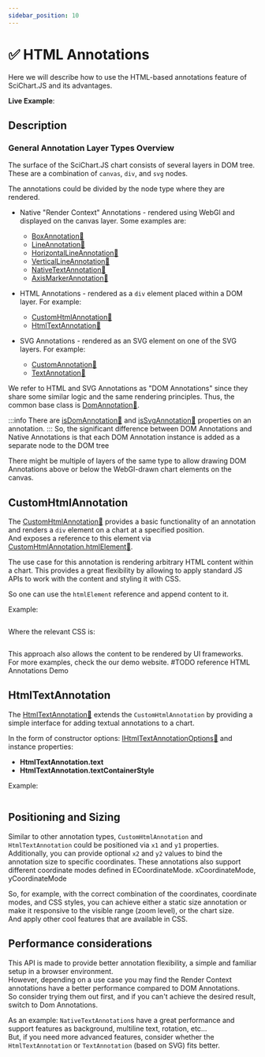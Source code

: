 ```yaml
---
sidebar_position: 10
---
```



# ✅ HTML Annotations

Here we will describe how to use the HTML-based annotations feature of SciChart.JS and its advantages.

**Live Example**:

<ChartPreviewWrapper />

## Description

### General Annotation Layer Types Overview

The surface of the SciChart.JS chart consists of several layers in DOM tree.
These are a combination of `canvas`, `div`, and `svg` nodes.

The annotations could be divided by the node type where they are rendered.

- Native "Render Context" Annotations - rendered using WebGl and displayed on the canvas layer.
  Some examples are:

    - [BoxAnnotation:blue_book:](https://www.scichart.com/documentation/js/current/webframe.html#BoxAnnotation.html)
    - [LineAnnotation:blue_book:](https://www.scichart.com/documentation/js/current/webframe.html#LineAnnotation.html)
    - [HorizontalLineAnnotation:blue_book:](https://www.scichart.com/documentation/js/current/webframe.html#HorizontalLineAnnotation.html)
    - [VerticalLineAnnotation:blue_book:](https://www.scichart.com/documentation/js/current/webframe.html#VerticalLineAnnotation.html)
    - [NativeTextAnnotation:blue_book:](https://www.scichart.com/documentation/js/current/webframe.html#NativeTextAnnotation.html)
    - [AxisMarkerAnnotation:blue_book:](https://www.scichart.com/documentation/js/current/webframe.html#AxisMarkerAnnotation.html)

- HTML Annotations - rendered as a `div` element placed within a DOM layer.
  For example:
    - [CustomHtmlAnnotation:blue_book:](https://www.scichart.com/documentation/js/current/webframe.html#CustomAnnotation.html)
    - [HtmlTextAnnotation:blue_book:](https://www.scichart.com/documentation/js/current/webframe.html#TextAnnotation.html)
- SVG Annotations - rendered as an SVG element on one of the SVG layers.
  For example:
    - [CustomAnnotation:blue_book:](https://www.scichart.com/documentation/js/current/webframe.html#CustomAnnotation.html)
    - [TextAnnotation:blue_book:](https://www.scichart.com/documentation/js/current/webframe.html#TextAnnotation.html)

We refer to HTML and SVG Annotations as "DOM Annotations" since they share some similar logic and the same rendering principles. Thus, the common base class is [DomAnnotation:blue_book:](https://www.scichart.com/documentation/js/v4/typedoc/classes/domannotationbase.html).

:::info
There are [isDomAnnotation:blue_book:](https://www.scichart.com/documentation/js/v4/typedoc/classes/annotationbase.html#isdomannotation) and [isSvgAnnotation:blue_book:](https://www.scichart.com/documentation/js/current/typedoc/classes/annotationbase.html#issvgannotation) properties on an annotation.
:::
So, the significant difference between DOM Annotations and Native Annotations
is that each DOM Annotation instance is added as a separate node to the DOM tree

There might be multiple of layers of the same type to allow drawing DOM Annotations above or below the WebGl-drawn chart elements on the canvas.

## CustomHtmlAnnotation

The [CustomHtmlAnnotation:blue_book:](https://www.scichart.com/documentation/js/current/webframe.html#CustomHtmlAnnotation.html) provides a basic functionality of an annotation and renders a `div` element on a chart at a specified position.  
And exposes a reference to this element via [CustomHtmlAnnotation.htmlElement:blue_book:](https://www.scichart.com/documentation/js/v4/typedoc/classes/customhtmlannotation.html#htmlelement).

The use case for this annotation is rendering arbitrary HTML content within a chart.
This provides a great flexibility by allowing to apply standard JS APIs to work with the content and styling it with CSS.

So one can use the `htmlElement` reference and append content to it.

Example:

```ts showLineNumbers file=./demo.js start=region_A_start end=region_A_end

```

Where the relevant CSS is:

```css file=./demo.css

```

This approach also allows the content to be rendered by UI frameworks.  
For more examples, check the our demo website. #TODO reference HTML Annotations Demo

## HtmlTextAnnotation

The [HtmlTextAnnotation:blue_book:](https://www.scichart.com/documentation/js/current/webframe.html#HtmlTextAnnotation.html) extends the `CustomHtmlAnnotation` by providing a simple interface for adding textual annotations to a chart.

In the form of constructor options:
[IHtmlTextAnnotationOptions:blue_book:](https://www.scichart.com/documentation/js/current/webframe.html#IHtmlTextAnnotationOptions.html)
and instance properties:

- **HtmlTextAnnotation.text**
- **HtmlTextAnnotation.textContainerStyle**

Example:

```ts showLineNumbers file=./demo.js start=region_B_start end=region_B_end

```

## Positioning and Sizing

Similar to other annotation types, `CustomHtmlAnnotation` and `HtmlTextAnnotation` could be positioned via
`x1` and `y1` properties.  
Additionally, you can provide optional `x2` and `y2` values to bind the annotation size to specific coordinates.
These annotations also support different coordinate modes defined in ECoordinateMode.
xCoordinateMode, yCoordinateMode

So, for example, with the correct combination of the coordinates, coordinate modes, and CSS styles, you can achieve either a static size annotation or make it responsive to the visible range (zoom level), or the chart size.  
And apply other cool features that are available in CSS.

## Performance considerations

This API is made to provide better annotation flexibility, a simple and familiar setup in a browser environment.  
However, depending on a use case you may find the Render Context annotations have a better performance compared to DOM Annotations.  
So consider trying them out first, and if you can't achieve the desired result, switch to Dom Annotations.

As an example:
`NativeTextAnnotation`s have a great performance and support features as background, multiline text, rotation, etc...  
But, if you need more advanced features, consider whether the `HtmlTextAnnotation` or `TextAnnotation` (based on SVG) fits better.
